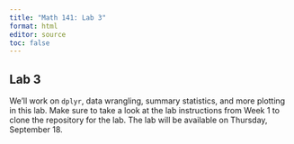 ```yaml
---
title: "Math 141: Lab 3"
format: html
editor: source
toc: false
---
```



## Lab 3

We'll work on `dplyr`, data wrangling, summary statistics, and more plotting in this lab. Make sure to take a look at the lab instructions from Week 1 to clone the repository for the lab. The lab will be available on Thursday, September 18. 